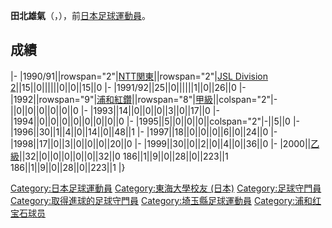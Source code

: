 {{Infobox football biography
|name=田北雄氣
|image=
|fullname=田北雄氣
|birth_date={{Birth date and age|1967|5|16}}
|cityofbirth=[[埼玉縣|埼玉縣]]
|countryofbirth=[[日本|日本]]
|position=[[守門員_(足球)|守門員]]
|currentclub=
|years=1990-1992<br/>1993-2000
|clubs=[[大宮松鼠|NTT関東]]<br/>[[浦和紅鑽|浦和紅鑽]]
|caps(goals)=
|nationalyears=
|nationalteam=
|nationalcaps(goals)=
}}
'''田北雄氣'''（{{lang-ja|田北雄気}}，{{Bd|1967年|5月16日||}}），前[[日本|日本]][[足球|足球]][[運動員|運動員]]。

==成績==
{{Football player club statistics 1|YYN}}
{{Football player club statistics 2|JPN|YYN}}
|-
|1990/91||rowspan="2"|[[大宮松鼠|NTT関東]]||rowspan="2"|[[Japan_Soccer_League|JSL Division 2]]||15||0||||||0||0||15||0
|-
|1991/92||25||0||||||1||0||26||0
|-
|1992||rowspan="9"|[[浦和紅鑽|浦和紅鑽]]||rowspan="8"|[[日本職業足球甲級聯賽|甲級]]||colspan="2"|-||0||0||0||0||0||0
|-
|1993||14||0||0||0||3||0||17||0
|-
|1994||0||0||0||0||0||0||0||0
|-
|1995||5||0||0||0||colspan="2"|-||5||0
|-
|1996||30||1||4||0||14||0||48||1
|-
|1997||18||0||0||0||6||0||24||0
|-
|1998||17||0||3||0||0||0||20||0
|-
|1999||30||0||2||0||4||0||36||0
|-
|2000||[[日本職業足球乙級聯賽|乙級]]||32||0||0||0||0||0||32||0
{{Football player club statistics 3|1|JPN}}186||1||9||0||28||0||223||1
{{Football player club statistics 5}}186||1||9||0||28||0||223||1
|}

{{Japan-sport-bio-stub}}
{{Soccer-player-stub}}

[[Category:日本足球運動員|Category:日本足球運動員]]
[[Category:東海大學校友_(日本)|Category:東海大學校友 (日本)]]
[[Category:足球守門員|Category:足球守門員]]
[[Category:取得進球的足球守門員|Category:取得進球的足球守門員]]
[[Category:埼玉縣足球運動員|Category:埼玉縣足球運動員]]
[[Category:浦和红宝石球员|Category:浦和红宝石球员]]